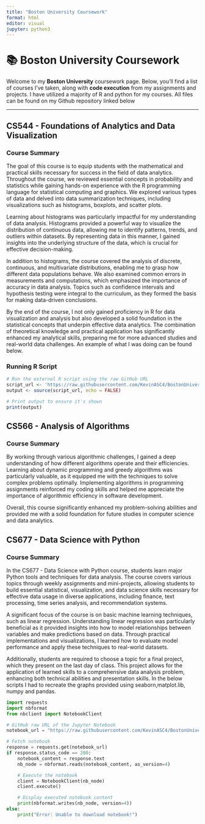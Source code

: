 ```yaml
---
title: "Boston University Coursework"
format: html
editor: visual
jupyter: python3
---
```


# 📚 Boston University Coursework

Welcome to my **Boston University** coursework page. Below, you'll find a list of courses I've taken, along with **code execution** from my assignments and projects. I have utilized a majority of R and python for my courses. All files can be found on my Github repository linked below

---

## **CS544 - Foundations of Analytics and Data Visualization**  
### Course Summary

The goal of this course is to equip students with the mathematical and practical skills necessary for success in the field of data analytics. Throughout the course, we reviewed essential concepts in probability and statistics while gaining hands-on experience with the R programming language for statistical computing and graphics. We explored various types of data and delved into data summarization techniques, including visualizations such as histograms, boxplots, and scatter plots. 

Learning about histograms was particularly impactful for my understanding of data analysis. Histograms provided a powerful way to visualize the distribution of continuous data, allowing me to identify patterns, trends, and outliers within datasets. By representing data in this manner, I gained insights into the underlying structure of the data, which is crucial for effective decision-making. 

In addition to histograms, the course covered the analysis of discrete, continuous, and multivariate distributions, enabling me to grasp how different data populations behave. We also examined common errors in measurements and computations, which emphasized the importance of accuracy in data analysis. Topics such as confidence intervals and hypothesis testing were integral to the curriculum, as they formed the basis for making data-driven conclusions. 

By the end of the course, I not only gained proficiency in R for data visualization and analysis but also developed a solid foundation in the statistical concepts that underpin effective data analytics. The combination of theoretical knowledge and practical application has significantly enhanced my analytical skills, preparing me for more advanced studies and real-world data challenges. An example of what I was doing can be found below.

### **Running R Script**
```r
# Run the external R script using the raw GitHub URL
script_url <- 'https://raw.githubusercontent.com/KevinASC4/BostonUniversityCS/main/CS544-BU/hw10.R'
output <- source(script_url, echo = FALSE)

# Print output to ensure it's shown
print(output)
```
## **CS566 - Analysis of Algorithms**  
### Course Summary
By working through various algorithmic challenges, I gained a deep understanding of how different algorithms operate and their efficiencies. Learning about dynamic programming and greedy algorithms was particularly valuable, as it equipped me with the techniques to solve complex problems optimally. Implementing algorithms in programming assignments reinforced my coding skills and helped me appreciate the importance of algorithmic efficiency in software development.

Overall, this course significantly enhanced my problem-solving abilities and provided me with a solid foundation for future studies in computer science and data analytics.

## **CS677 - Data Science with Python**  
### Course Summary
In the CS677 - Data Science with Python course, students learn major Python tools and techniques for data analysis. The course covers various topics through weekly assignments and mini-projects, allowing students to build essential statistical, visualization, and data science skills necessary for effective data usage in diverse applications, including finance, text processing, time series analysis, and recommendation systems.

A significant focus of the course is on basic machine learning techniques, such as linear regression. Understanding linear regression was particularly beneficial as it provided insights into how to model relationships between variables and make predictions based on data. Through practical implementations and visualizations, I learned how to evaluate model performance and apply these techniques to real-world datasets.

Additionally, students are required to choose a topic for a final project, which they present on the last day of class. This project allows for the application of learned skills to a comprehensive data analysis problem, enhancing both technical abilities and presentation skills. In the below scripts I had to recreate the graphs provided using seaborn,matplot.lib, numpy and pandas.
```python
import requests
import nbformat
from nbclient import NotebookClient

# GitHub raw URL of the Jupyter Notebook
notebook_url = "https://raw.githubusercontent.com/KevinASC4/BostonUniversityCS/main/CS677-BU/files_for_HW3_Seaborn/files_for_HW3_Seaborn/files_for_HW3/HW3_Seaborn.ipynb"

# Fetch notebook
response = requests.get(notebook_url)
if response.status_code == 200:
    notebook_content = response.text
    nb_node = nbformat.reads(notebook_content, as_version=4)

    # Execute the notebook
    client = NotebookClient(nb_node)
    client.execute()

    # Display executed notebook content
    print(nbformat.writes(nb_node, version=4))
else:
    print("Error: Unable to download notebook!")
```

